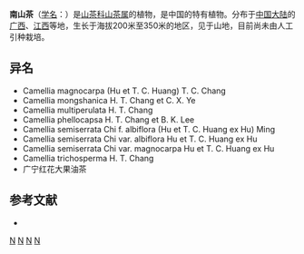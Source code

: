 {{Speciesbox 
| taxon = Camellia semiserrata
| authority =  Chi
}}

'''南山茶'''（[[学名|学名]]：{{lang|la|''Camellia semiserrata''}}）是[[山茶科|山茶科]][[山茶属|山茶属]]的植物，是中国的特有植物。分布于[[中国大陆|中国大陆]]的[[广西|广西]]、[[江西|江西]]等地，生长于海拔200米至350米的地区，见于山地，目前尚未由人工引种栽培。

== 异名 ==
* Camellia magnocarpa (Hu et T. C. Huang) T. C. Chang
* Camellia mongshanica H. T. Chang et C. X. Ye
* Camellia multiperulata H. T. Chang
* Camellia phellocapsa H. T. Chang et B. K. Lee
* Camellia semiserrata Chi f. albiflora (Hu et T. C. Huang ex Hu) Ming
* Camellia semiserrata Chi var. albiflora Hu et T. C. Huang ex Hu
* Camellia semiserrata Chi var. magnocarpa Hu et T. C. Huang ex Hu
* Camellia trichosperma H. T. Chang
* 广宁红花大果油茶

== 参考文献 ==
<div class="references-small">
* {{cite web| url =http://www.bioinfo.cn/db05/KmzwSpecies.php?action=view&id=21844| title =南山茶| work =《中国高等植物数据库全库》| publisher =中国科学院微生物研究所| author =昆明植物研究所| accessdate =2009-02-25| deadurl =yes| archiveurl =https://web.archive.org/web/20160305021535/http://www.bioinfo.cn/db05/KmzwSpecies.php?action=view&id=21844| archivedate =2016-03-05}}
</div>
{{Taxonbar|from=Q10907557}}

[[Category:山茶属|N]]
[[Category:中國特有植物|N]]
[[Category:广西植物|N]]
[[Category:江西植物|N]]